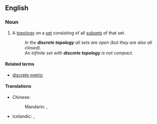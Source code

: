 ==English==

===Noun===
{{en-noun}}

# {{lb|en|topology}} A [[topology]] on a [[set]] consisting of all [[subset]]s of that set.
#: ''In the '''discrete topology''' all sets are open (but they are also all closed).''
#: ''An infinite set with '''discrete topology''' is not compact.''

====Related terms====
* [[discrete metric]]

====Translations====
{{trans-top|topology on a set consisting of all subsets of that set}}
* Chinese:
*: Mandarin: {{t|cmn|[[離散]][[拓撲]]}}, {{t|cmn|[[离散]][[拓扑]]|tr=lísàn tuòpū}}
* Icelandic: {{t|is|sundurlaust grannmynstur|n}}, {{t|is|strjált grannmynstur|n}}
{{trans-mid}}
{{trans-bottom}}